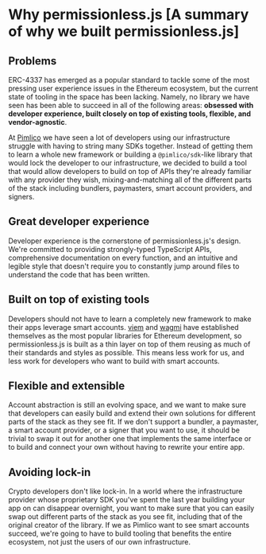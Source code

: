 
<VersionWarning version="0.1" />

# Why permissionless.js [A summary of why we built permissionless.js]

## Problems

ERC-4337 has emerged as a popular standard to tackle some of the most pressing user experience issues in the Ethereum ecosystem, but the current state of tooling in the space has been lacking. Namely, no library we have seen has been able to succeed in all of the following areas: **obsessed with developer experience, built closely on top of existing tools, flexible, and vendor-agnostic**.

At [Pimlico](https://pimlico.io) we have seen a lot of developers using our infrastructure struggle with having to string many SDKs together. Instead of getting them to learn a whole new framework or building a `@pimlico/sdk`-like library that would lock the developer to our infrastructure, we decided to build a tool that would allow developers to build on top of APIs they're already familiar with any provider they wish, mixing-and-matching all of the different parts of the stack including bundlers, paymasters, smart account providers, and signers.

## Great developer experience

Developer experience is the cornerstone of permissionless.js's design. We're committed to providing strongly-typed TypeScript APIs, comprehensive documentation on every function, and an intuitive and legible style that doesn't require you to constantly jump around files to understand the code that has been written.

## Built on top of existing tools

Developers should not have to learn a completely new framework to make their apps leverage smart accounts. [viem](https://viem.sh) and [wagmi](https://wagmi.sh) have established themselves as the most popular libraries for Ethereum development, so permissionless.js is built as a thin layer on top of them reusing as much of their standards and styles as possible. This means less work for us, and less work for developers who want to build with smart accounts.

## Flexible and extensible

Account abstraction is still an evolving space, and we want to make sure that developers can easily build and extend their own solutions for different parts of the stack as they see fit. If we don't support a bundler, a paymaster, a smart account provider, or a signer that you want to use, it should be trivial to swap it out for another one that implements the same interface or to build and connect your own without having to rewrite your entire app.

## Avoiding lock-in

Crypto developers don't like lock-in. In a world where the infrastructure provider whose proprietary SDK you've spent the last year building your app on can disappear overnight, you want to make sure that you can easily swap out different parts of the stack as you see fit, including that of the original creator of the library. If we as Pimlico want to see smart accounts succeed, we're going to have to build tooling that benefits the entire ecosystem, not just the users of our own infrastructure.
